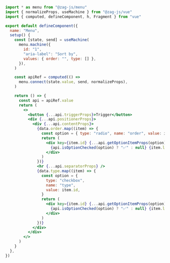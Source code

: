 ```jsx
import * as menu from "@zag-js/menu"
import { normalizeProps, useMachine } from "@zag-js/vue"
import { computed, defineComponent, h, Fragment } from "vue"

export default defineComponent({
  name: "Menu",
  setup() {
    const [state, send] = useMachine(
      menu.machine({
        id: "1",
        "aria-label": "Sort by",
        values: { order: "", type: [] },
      }),
    )

    const apiRef = computed(() =>
      menu.connect(state.value, send, normalizeProps),
    )

    return () => {
      const api = apiRef.value
      return (
        <>
          <button {...api.triggerProps}>Trigger</button>
          <div {...api.positionerProps}>
            <div {...api.contentProps}>
              {data.order.map((item) => {
                const option = { type: "radio", name: "order", value: item.id }
                return (
                  <div key={item.id} {...api.getOptionItemProps(option)}>
                    {api.isOptionChecked(option) ? "✅" : null} {item.label}
                  </div>
                )
              })}
              <hr {...api.separatorProps} />
              {data.type.map((item) => {
                const option = {
                  type: "checkbox",
                  name: "type",
                  value: item.id,
                }
                return (
                  <div key={item.id} {...api.getOptionItemProps(option)}>
                    {api.isOptionChecked(option) ? "✅" : null} {item.label}
                  </div>
                )
              })}
            </div>
          </div>
        </>
      )
    }
  },
})
```
